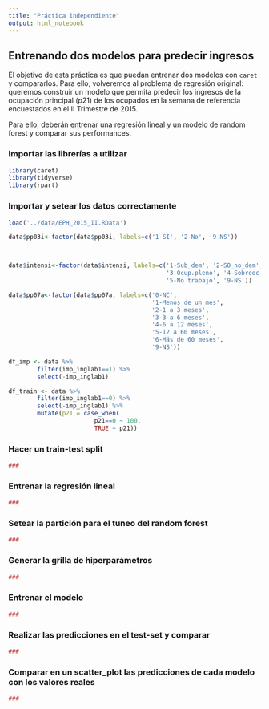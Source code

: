 ```yaml
---
title: "Práctica independiente"
output: html_notebook
---
```


## Entrenando dos modelos para predecir ingresos

El objetivo de esta práctica es que puedan entrenar dos modelos con `caret` y compararlos. Para ello, volveremos al problema de regresión original: queremos construir un modelo que permita predecir los ingresos de la ocupación principal ($p21$) de los ocupados en la semana de referencia encuestados en el II Trimestre de 2015.

Para ello, deberán entrenar una regresión lineal y un modelo de random forest y comparar sus performances.

### Importar las librerías a utilizar
```r
library(caret)
library(tidyverse)
library(rpart)
```

### Importar y setear los datos correctamente
```r

load('../data/EPH_2015_II.RData')

data$pp03i<-factor(data$pp03i, labels=c('1-SI', '2-No', '9-NS'))



data$intensi<-factor(data$intensi, labels=c('1-Sub_dem', '2-SO_no_dem', 
                                            '3-Ocup.pleno', '4-Sobreoc',
                                            '5-No trabajo', '9-NS'))

data$pp07a<-factor(data$pp07a, labels=c('0-NC',
                                        '1-Menos de un mes',
                                        '2-1 a 3 meses',
                                        '3-3 a 6 meses',
                                        '4-6 a 12 meses',
                                        '5-12 a 60 meses',
                                        '6-Más de 60 meses',
                                        '9-NS'))

df_imp <- data %>%
        filter(imp_inglab1==1) %>%
        select(-imp_inglab1)

df_train <- data %>%
        filter(imp_inglab1==0) %>%
        select(-imp_inglab1) %>%
        mutate(p21 = case_when(
                        p21==0 ~ 100,
                        TRUE ~ p21))


```



### Hacer un train-test split

```r

###

```



### Entrenar la regresión lineal

```r

###

```



### Setear la partición para el tuneo del random forest

```r

###

```



### Generar la grilla de hiperparámetros

```r

###

```



### Entrenar el modelo

```r

###

```



### Realizar las predicciones en el test-set y comparar

```r

###

```



### Comparar en un scatter_plot las predicciones de cada modelo con los valores reales

```r

###

```

